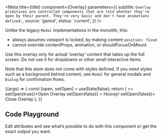 
<Meta
  title={title}
  component={Overlay}
  parameters={{
    subtitle: `Overlay primitives are controlled components that are told whether they're open by their parent. They're very basic and don't have animations defined.`,
    source: 'gamut',
    status: 'current',
  }}
/>

Unlike the legacy `Modal` implementations in the monolith, this:

- always assumes viewport is locked, by making content `position: fixed`
- cannot override contentProps, animation, or shouldFocusOnMount.

Use this overlay only for actual 'overlay' content that takes
up the full screen. Do not use it for dropdowns or other small
interactive items.

Note that this atom does not come with styles defined. If you need styles such as
a background behind content, see `Modal` for general modals and `Dialog` for confirmation flows.

<Canvas>
  <Story name="Overlay">
    {(args) => {
      const [open, setOpen] = useState(false);
      return (
        <>
          <FillButton onClick={() => setOpen(true)}>Open Overlay</FillButton>
          <Container>
            <Overlay
              {...args}
              clickOutsideCloses
              isOpen={open}
              onRequestClose={() => setOpen(false)}
            >
              <Container>
                <Text size={48}>Hooray!</Text>
                <FillButton onClick={() => setOpen(false)}>
                  Close Overlay
                </FillButton>
              </Container>
            </Overlay>
          </Container>
        </>
      );
    }}
  </Story>
</Canvas>

## Code Playground

Edit attributes and see what’s possible to do with this component or get the exact output you want.

<PropsTable story="Overlay" />
